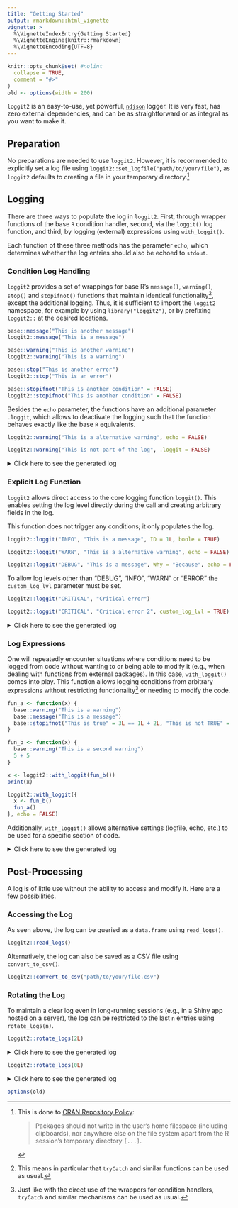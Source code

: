 ```yaml
---
title: "Getting Started"
output: rmarkdown::html_vignette
vignette: >
  %\VignetteIndexEntry{Getting Started}
  %\VignetteEngine{knitr::rmarkdown}
  %\VignetteEncoding{UTF-8}
---
```


```r
knitr::opts_chunk$set( #nolint
  collapse = TRUE,
  comment = "#>"
)
old <- options(width = 200)
```

`loggit2` is an easy-to-use, yet powerful, [`ndjson`](https://github.com/ndjson)
logger. It is very fast, has zero external dependencies, and can be as
straightforward or as integral as you want to make it.

## Preparation
No preparations are needed to use `loggit2`. However, it is recommended to explicitly set a log file using
`loggit2::set_logfile("path/to/your/file")`, as `loggit2` defaults to creating a file in your temporary directory.[^1]

## Logging
There are three ways to populate the log in `loggit2`. First, through wrapper functions of the base `R` condition
handler, second, via the `loggit()` log function, and third, by logging (external) expressions using `with_loggit()`.

Each function of these three methods has the parameter `echo`, which determines whether the log entries should also
be echoed to `stdout`.

### Condition Log Handling

`loggit2` provides a set of wrappings for base R’s `message()`, `warning()`, `stop()` and
`stopifnot()` functions that maintain identical functionality[^2], except the additional logging.
Thus, it is sufficient to import the `loggit2` namespace, for example by using `library("loggit2")`,
or by prefixing `loggit2::` at the desired locations.

```r
base::message("This is another message")
loggit2::message("This is a message")

base::warning("This is another warning")
loggit2::warning("This is a warning")

base::stop("This is another error")
loggit2::stop("This is an error")

base::stopifnot("This is another condition" = FALSE)
loggit2::stopifnot("This is another condition" = FALSE)
```

Besides the `echo` parameter, the functions have an additional parameter `.loggit`, which allows to deactivate
the logging such that the function behaves exactly like the base `R` equivalents.
```r
loggit2::warning("This is a alternative warning", echo = FALSE)

loggit2::warning("This is not part of the log", .loggit = FALSE)
```

<details>
<summary>Click here to see the generated log</summary>
```r
loggit2::read_logs()
loggit2::rotate_logs(0L)
```
</details>

### Explicit Log Function

`loggit2` allows direct access to the core logging function `loggit()`.
This enables setting the log level directly during the call and creating arbitrary fields in the log.

This function does not trigger any conditions; it only populates the log.

```r
loggit2::loggit("INFO", "This is a message", ID = 1L, boole = TRUE)

loggit2::loggit("WARN", "This is a alternative warning", echo = FALSE)

loggit2::loggit("DEBUG", "This is a message", Why = "Because", echo = FALSE)
```

To allow log levels other than "DEBUG", "INFO", "WARN" or "ERROR" the `custom_log_lvl` parameter must be set.

```r
loggit2::loggit("CRITICAL", "Critical error")

loggit2::loggit("CRITICAL", "Critical error 2", custom_log_lvl = TRUE)
```

<details>
<summary>Click here to see the generated log</summary>
```r
loggit2::read_logs()
loggit2::rotate_logs(0L)
```
</details>

### Log Expressions

One will repeatedly encounter situations where conditions need to be logged from code without wanting to or being able
to modify it (e.g., when dealing with functions from external packages).
In this case, `with_loggit()` comes into play. This function allows logging conditions from arbitrary expressions
without restricting functionality[^3] or needing to modify the code.

```r
fun_a <- function(x) {
  base::warning("This is a warning")
  base::message("This is a message")
  base::stopifnot("This is true" = 3L == 1L + 2L, "This is not TRUE" = FALSE)
}

fun_b <- function(x) {
  base::warning("This is a second warning")
  5 + 5
}
```

```r
x <- loggit2::with_loggit(fun_b())
print(x)
```


```r
loggit2::with_loggit({
  x <- fun_b()
  fun_a()
}, echo = FALSE)
```
Additionally, `with_loggit()` allows alternative settings (logfile, echo, etc.) to be used for a specific section of code.

<details>
<summary>Click here to see the generated log</summary>
```r
loggit2::read_logs()
```
</details>


## Post-Processing

A log is of little use without the ability to access and modify it. Here are a few possibilities.

### Accessing the Log

As seen above, the log can be queried as a `data.frame` using `read_logs()`.

```r
loggit2::read_logs()
```

Alternatively, the log can also be saved as a CSV file using `convert_to_csv()`.

```r
loggit2::convert_to_csv("path/to/your/file.csv")
```

### Rotating the Log

To maintain a clear log even in long-running sessions (e.g., in a Shiny app hosted on a server),
the log can be restricted to the last `n` entries using `rotate_logs(n)`.

```r
loggit2::rotate_logs(2L)
```

<details>
<summary>Click here to see the generated log</summary>
```r
loggit2::read_logs()
```
</details>

```r
loggit2::rotate_logs(0L)
```

<details>
<summary>Click here to see the generated log</summary>
```r
loggit2::read_logs()
```
</details>


```r
options(old)
```


[^1]: This is done to [CRAN Repository Policy](https://cran.r-project.org/web/packages/policies.html):

    > Packages should not write in the user’s home filespace (including clipboards), nor anywhere else on the file
    > system apart from the R session’s temporary directory `[...]`.

[^2]: This means in particular that `tryCatch` and similar functions can be used as usual.

[^3]: Just like with the direct use of the wrappers for condition handlers, `tryCatch` and similar mechanisms
can be used as usual.
